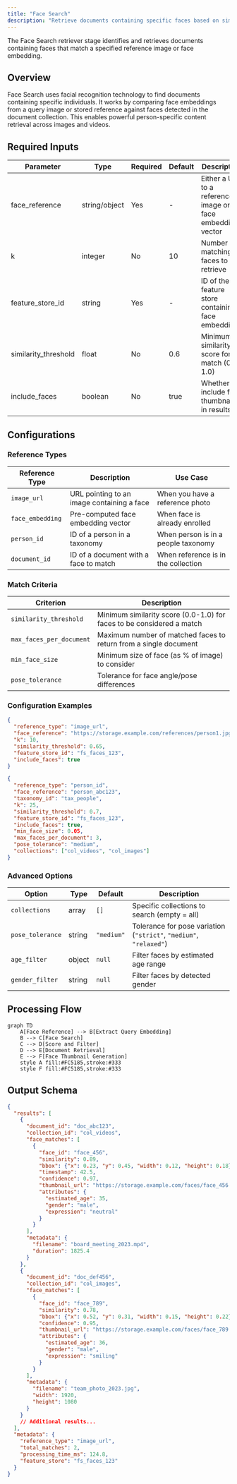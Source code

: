 ```yaml
---
title: "Face Search"
description: "Retrieve documents containing specific faces based on similarity matching"
---
```


<Note>
  The Face Search retriever stage identifies and retrieves documents containing faces that match a specified reference image or face embedding.
</Note>

## Overview

Face Search uses facial recognition technology to find documents containing specific individuals. It works by comparing face embeddings from a query image or stored reference against faces detected in the document collection. This enables powerful person-specific content retrieval across images and videos.

## Required Inputs

| Parameter | Type | Required | Default | Description |
|-----------|------|----------|---------|-------------|
| face_reference | string/object | Yes | - | Either a URL to a reference image or a face embedding vector |
| k | integer | No | 10 | Number of matching faces to retrieve |
| feature_store_id | string | Yes | - | ID of the feature store containing face embeddings |
| similarity_threshold | float | No | 0.6 | Minimum similarity score for a match (0.0-1.0) |
| include_faces | boolean | No | true | Whether to include face thumbnails in results |

## Configurations

### Reference Types

| Reference Type | Description | Use Case |
|----------------|-------------|----------|
| `image_url` | URL pointing to an image containing a face | When you have a reference photo |
| `face_embedding` | Pre-computed face embedding vector | When face is already enrolled |
| `person_id` | ID of a person in a taxonomy | When person is in a people taxonomy |
| `document_id` | ID of a document with a face to match | When reference is in the collection |

### Match Criteria

| Criterion | Description |
|-----------|-------------|
| `similarity_threshold` | Minimum similarity score (0.0-1.0) for faces to be considered a match |
| `max_faces_per_document` | Maximum number of matched faces to return from a single document |
| `min_face_size` | Minimum size of face (as % of image) to consider |
| `pose_tolerance` | Tolerance for face angle/pose differences |

### Configuration Examples

```json Basic Face Search
{
  "reference_type": "image_url",
  "face_reference": "https://storage.example.com/references/person1.jpg",
  "k": 10,
  "similarity_threshold": 0.65,
  "feature_store_id": "fs_faces_123",
  "include_faces": true
}
```

```json Advanced Configuration
{
  "reference_type": "person_id",
  "face_reference": "person_abc123",
  "taxonomy_id": "tax_people",
  "k": 25,
  "similarity_threshold": 0.7,
  "feature_store_id": "fs_faces_123",
  "include_faces": true,
  "min_face_size": 0.05,
  "max_faces_per_document": 3,
  "pose_tolerance": "medium",
  "collections": ["col_videos", "col_images"]
}
```

### Advanced Options

| Option | Type | Default | Description |
|--------|------|---------|-------------|
| `collections` | array | `[]` | Specific collections to search (empty = all) |
| `pose_tolerance` | string | `"medium"` | Tolerance for pose variation (`"strict"`, `"medium"`, `"relaxed"`) |
| `age_filter` | object | `null` | Filter faces by estimated age range |
| `gender_filter` | string | `null` | Filter faces by detected gender |

## Processing Flow

```mermaid
graph TD
    A[Face Reference] --> B[Extract Query Embedding]
    B --> C[Face Search]
    C --> D[Score and Filter]
    D --> E[Document Retrieval]
    E --> F[Face Thumbnail Generation]
    style A fill:#FC5185,stroke:#333
    style F fill:#FC5185,stroke:#333
```

## Output Schema

```json
{
  "results": [
    {
      "document_id": "doc_abc123",
      "collection_id": "col_videos",
      "face_matches": [
        {
          "face_id": "face_456",
          "similarity": 0.89,
          "bbox": {"x": 0.23, "y": 0.45, "width": 0.12, "height": 0.18},
          "timestamp": 42.5,
          "confidence": 0.97,
          "thumbnail_url": "https://storage.example.com/faces/face_456.jpg",
          "attributes": {
            "estimated_age": 35,
            "gender": "male",
            "expression": "neutral"
          }
        }
      ],
      "metadata": {
        "filename": "board_meeting_2023.mp4",
        "duration": 1825.4
      }
    },
    {
      "document_id": "doc_def456",
      "collection_id": "col_images",
      "face_matches": [
        {
          "face_id": "face_789",
          "similarity": 0.78,
          "bbox": {"x": 0.52, "y": 0.31, "width": 0.15, "height": 0.22},
          "confidence": 0.95,
          "thumbnail_url": "https://storage.example.com/faces/face_789.jpg",
          "attributes": {
            "estimated_age": 36,
            "gender": "male",
            "expression": "smiling"
          }
        }
      ],
      "metadata": {
        "filename": "team_photo_2023.jpg",
        "width": 1920,
        "height": 1080
      }
    }
    // Additional results...
  ],
  "metadata": {
    "reference_type": "image_url",
    "total_matches": 2,
    "processing_time_ms": 124.8,
    "feature_store": "fs_faces_123"
  }
}
``` 